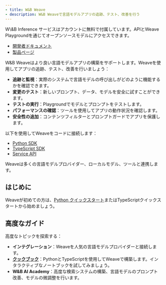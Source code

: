 ```yaml
---
- title: W&B Weave
- description: W&B Weaveで言語モデルアプリの追跡、テスト、改善を行う
---
```


<Info>
  W\&B Inference サービスはアカウントに無料で付属しています。APIとWeave Playgroundを通じてオープンソースモデルにアクセスできます。

  * [開発者ドキュメント](./guides/integrations/inference)
  * [製品ページ](https://wandb.ai/site/inference)
</Info>

W\&B Weaveはより良い言語モデルアプリの構築をサポートします。Weaveを使用してアプリの追跡、テスト、改善を行いましょう：

* **追跡と監視**：実際のシステムで言語モデルの呼び出しがどのように機能するかを確認できます。
* **変更のテスト**：新しいプロンプト、データ、モデルを安全に試すことができます。
* **テストの実行**：Playgroundでモデルとプロンプトをテストします。
* **パフォーマンスの確認**：ツールを使用してアプリの動作状況を確認します。
* **安全性の追加**：コンテンツフィルターとプロンプトガードでアプリを保護します。

以下を使用してWeaveをコードに接続します：

* [Python SDK](./reference/python-sdk/weave/index)
* [TypeScript SDK](./reference/typescript-sdk/weave/README)
* [Service API](./reference/service-api/index)

Weaveは多くの言語モデルプロバイダー、ローカルモデル、ツールと連携します。

## はじめに

Weaveが初めての方は、[Python クイックスタート](./quickstart)またはTypeScriptクイックスタートから始めましょう。

## 高度なガイド

高度なトピックを探索する：

* **インテグレーション**：Weaveを人気の言語モデルプロバイダーと接続します。
* **[クックブック](/ja/cookbooks/Intro_to_Weave_Hello_Trace)**：PythonとTypeScriptを使用してWeaveで構築します。インタラクティブなノートブックを試してみましょう。
* **W\&B AI Academy**：高度な検索システムの構築、言語モデルのプロンプト改善、モデルの微調整を行います。

